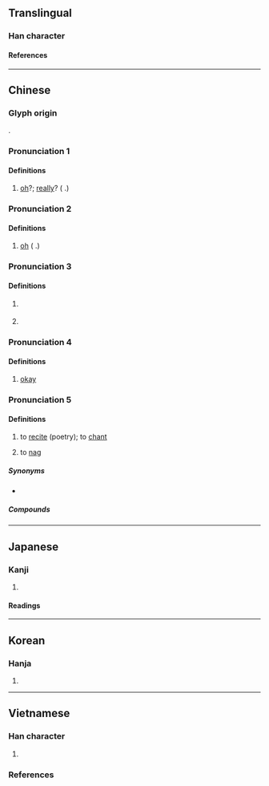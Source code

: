 {{character info}}
==Translingual==

===Han character===
{{Han char|rn=30|rad=口|as=07|sn=10|four=63050|canj=RHQI|ids=⿰口我}}

====References====
{{Han ref|kx=0190.090|dkj=03642|dj=0409.260|hdz=10630.150|uh=54E6}}

----

==Chinese==
{{zh-forms}}

===Glyph origin===
{{Han etym}}
{{Han compound|口|我|ls=psc|c1=s|c2=p|t1=mouth; speech}}.

===Pronunciation 1===
{{zh-pron
|m=ó
|c=o2,o4
|mn=ml:ò͘/tw:ô͘
|cat=intj
}}

====Definitions====
{{zh-hanzi}}

# {{n-g|Used to express doubt:}} [[oh]]?; [[really]]? ({{n-g|Usage same as that of}} {{zh-l|𡂿}}.)
#: {{zh-x|哦{Ó}，你 就是 他 的 老師？|'''Oh'''? You're his teacher?}}

===Pronunciation 2===
{{zh-pron
|m=ò,ó,1nb=Mainland,2nb=Taiwan
|c=o5,o6
|cat=intj
}}

====Definitions====
{{zh-hanzi}}

# {{n-g|Used to express realization or understanding:}} [[oh]] ({{n-g|Usage same as that of}} {{zh-l|𡂿}}.)
#: {{zh-x|哦，我 忘記 帶 鉛筆 來。|'''Oh''', I forgot to bring a pencil.}}
#: {{zh-x|哦，原來 他 是 個{gè} 醫生。|'''Oh''', so he's a doctor.}}

===Pronunciation 3===
{{zh-pron
|m=o
|c=o3
|cat=part
}}

====Definitions====
{{zh-hanzi}}

# {{n-g|sentence-final particle conveying [[informality]], [[warmth]], [[friendliness]] or [[intimacy]]}}
#: {{zh-x|好好 玩，但 小心 點 哦{o}。|Have fun and be careful.}}
# {{n-g|sentence-final particle indicating that one is stating a fact that the other person is not aware of}}

===Pronunciation 4===
{{zh-pron
|c=o4
|cat=part
}}

====Definitions====
{{zh-hanzi}}

# {{lb|zh|Cantonese}} {{n-g|Used to express acknowledgement:}} [[okay]]
#: {{zh-x|「幫 我 熄燈 吖。」「哦{o4}。」|“Turn off the light for me.” “Okay.”|C}}

===Pronunciation 5===
{{zh-pron
|m=é
|c=ngo4
|mc=y
|oc=y
|cat=v
}}

====Definitions====
{{zh-hanzi}}

# {{lb|zh|literary}} to [[recite]] (poetry); to [[chant]]
# {{lb|zh|Cantonese}} to [[nag]]

=====Synonyms=====
* {{s|to recite}}
{{zh-syn-saurus|吟唱}}

=====Compounds=====
{{zh-der|吟哦|哦詩|日哦夜哦|咦咿哦哦}}

{{zh-cat|Intermediate}}

----

==Japanese==

===Kanji===
{{ja-kanji|grade=|rs=口07}}

# {{rfdef|ja|sort=口07}}

====Readings====
{{ja-readings
|goon=が
|kanon=が
|kun=うた-う<うた-ふ
}}

----

==Korean==

===Hanja===
{{ko-hanja|hangeul=아|rv=a|mr=a}}

# {{rfdef|ko|sort=口07}}

----

==Vietnamese==

===Han character===
{{vi-readings|rs=口07
|hanviet=nga-tdcndg;tdcntd;gdhn;tvctdhv;hvttd;tchvtd
|phienthiet=
|nom=nga-tdcndg;tdcntd;gdhn
}}

# {{han tu form of|nga|[[recite]], [[hum]], [[croon]]}}

===References===
<references/>